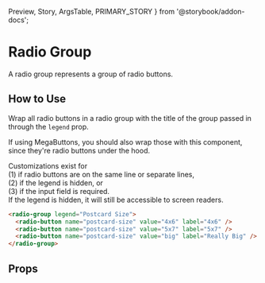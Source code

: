   Preview,
  Story,
  ArgsTable,
  PRIMARY_STORY
} from '@storybook/addon-docs';

# Radio Group

A radio group represents a group of radio buttons.

<Preview>
  <Story id="components-radio-group--primary" />
</Preview>

## How to Use

Wrap all radio buttons in a radio group with the title of the group passed in through the `legend` prop.

If using MegaButtons, you should also wrap those with this component, since they're radio buttons under the hood.

Customizations exist for<br />
(1) if radio buttons are on the same line or separate lines,<br />
(2) if the legend is hidden, or<br />
(3) if the input field is required.<br />
If the legend is hidden, it will still be accessible to screen readers.

```html
<radio-group legend="Postcard Size">
  <radio-button name="postcard-size" value="4x6" label="4x6" />
  <radio-button name="postcard-size" value="5x7" label="5x7" />
  <radio-button name="postcard-size" value="big" label="Really Big" />
</radio-group>
```

## Props

<ArgsTable story={PRIMARY_STORY} />
